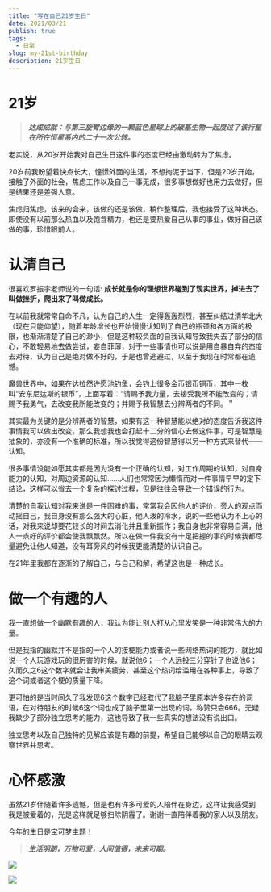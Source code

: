 ```yaml
---
title: "写在自己21岁生日"
date: 2021/03/21
publish: true
tags:
  - 日常
slug: my-21st-birthday
descriotion: 21岁生日
---
```

# 21岁
> ***达成成就：与第三旋臂边缘的一颗蓝色星球上的碳基生物一起度过了该行星在所在恒星系内的二十一次公转。***

老实说，从20岁开始我对自己生日这件事的态度已经由激动转为了焦虑。  

20岁前我盼望着快点长大，憧憬外面的生活，不想拘泥于当下，但是20岁开始，接触了外面的社会，焦虑工作以及自己一事无成，很多事想做好也用力去做好，但是结果还是差强人意。  

焦虑归焦虑，该来的会来，该做的还是该做，稍作整理后，我也接受了这种状态。即使没有以前那么热血以及饱含精力，也还是要热爱自己从事的事业，做好自己该做的事，珍惜眼前人。

# 认清自己
很喜欢罗振宇老师说的一句话: **成长就是你的理想世界碰到了现实世界，掉进去了叫做挫折，爬出来了叫做成长。**    

在以前我就常常自命不凡，认为自己的人生一定得轰轰烈烈，甚至纠结过清华北大（现在只能仰望），随着年龄增长也开始慢慢认知到了自己的瓶颈和各方面的极限，也渐渐清楚了自己的渺小，但是这种较负面的自我认知导致我失去了部分的信心，不敢轻易地去做尝试，妄自菲薄，对于一些事情也可以说是用自暴自弃的态度去对待，认为自己是绝对做不好的，于是也曾逃避过，以至于我现在时常都在遗憾。  

魔兽世界中，如果在达拉然许愿池钓鱼，会钓上很多金币银币铜币，其中一枚叫“安东尼达斯的银币”，上面写着：“请赐予我力量，去接受我所不能改变的；请赐予我勇气，去改变我所能改变的；并赐予我智慧去分辨两者的不同。＂  

其实最为关键的是分辨两者的智慧，如果有这一种智慧能以绝对的态度告诉我这件事情我可以做出改变，那么我想我也会打起十二分的信心去做这件事，可是智慧是抽象的，亦没有一个准确的标准，所以我觉得这份智慧得以另一种方式来替代——认知。  

很多事情没能如愿其实都是因为没有一个正确的认知，对工作周期的认知，对自身能力的认知，对周边资源的认知……人们也常常因为懒惰而对一件事情早早的定下结论，这样可以省去一个复杂的探讨过程，但是往往会导致一个错误的行为。

清楚的自我认知对我来说是一件困难的事，常常我会因他人的评价，旁人的观点而动摇自己，我自身没有那么强大的心脏，他人泼的冷水，说的一些他认为不上心的话，对我来说却要花较长的时间去消化并且重新振作；我自身也非常容易自满，他人一点好的评价都会使我飘飘然。所以在做一件我没有十足把握的事的时候我都尽量避免让他人知道，没有耳旁风的时候我更能清楚的认识自己。  

在21年里我都在逐渐的了解自己，与自己和解，希望这也是一种成长。

# 做一个有趣的人
我一直想做一个幽默有趣的人，我认为能让别人打从心里发笑是一种非常伟大的力量。  

但是我指的幽默并不是指的一个人的接梗能力或者说一些网络热词的能力，就比如说一个人玩游戏玩的很厉害的时候，就说他6；一个人远投三分穿针了也说他6；久而久之6这个数字就会让我审美疲劳，甚至这个热词给滥用在各种事上，导致了这个词或者这个梗的质量下降。

更可怕的是当时间久了我发现6这个数字已经取代了我脑子里原本许多存在的词语，在对待朋友的时候6这个词也成了脑子里第一出现的词，称赞只会666。无疑我缺少了部分独立思考的能力，这也导致了我一些真实的想法没有说出口。

独立思考以及自己独特的见解应该是有趣的前提，希望自己能够以自己的眼睛去观察世界并思考。

# 心怀感激
虽然21岁伴随着许多遗憾，但是也有许多可爱的人陪伴在身边，这样让我感受到我是被爱着的，光是这样就足够扫除阴霾了。谢谢一直陪伴着我的家人以及朋友。 

今年的生日是宝可梦主题！

> ***生活明朗，万物可爱，人间值得，未来可期。***

![](/postImg/my-21st-birthday/gift2.png)

![](/postImg/my-21st-birthday/gift3.png)
